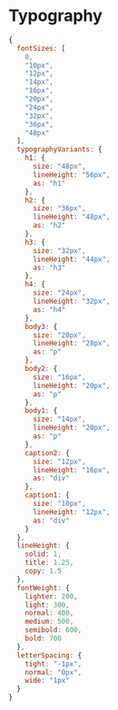 
<Meta title="Theme/Typography"  />

# Typography


```js dark
{
  fontSizes: [
    0,
    "10px",
    "12px",
    "14px",
    "16px",
    "20px",
    "24px",
    "32px",
    "36px",
    "48px"
  ],
  typographyVariants: {
    h1: {
      size: "48px",
      lineHeight: "56px",
      as: "h1"
    },
    h2: {
      size: "36px",
      lineHeight: "48px",
      as: "h2"
    },
    h3: {
      size: "32px",
      lineHeight: "44px",
      as: "h3"
    },
    h4: {
      size: "24px",
      lineHeight: "32px",
      as: "h4"
    },
    body3: {
      size: "20px",
      lineHeight: "28px",
      as: "p"
    },
    body2: {
      size: "16px",
      lineHeight: "20px",
      as: "p"
    },
    body1: {
      size: "14px",
      lineHeight: "20px",
      as: "p"
    },
    caption2: {
      size: "12px",
      lineHeight: "16px",
      as: "div"
    },
    caption1: {
      size: "10px",
      lineHeight: "12px",
      as: "div"
    }
  },
  lineHeight: {
    solid: 1,
    title: 1.25,
    copy: 1.5
  },
  fontWeight: {
    lighter: 200,
    light: 300,
    normal: 400,
    medium: 500,
    semibold: 600,
    bold: 700
  },
  letterSpacing: {
    tight: "-1px",
    normal: "0px",
    wide: "1px"
  }
}
```

